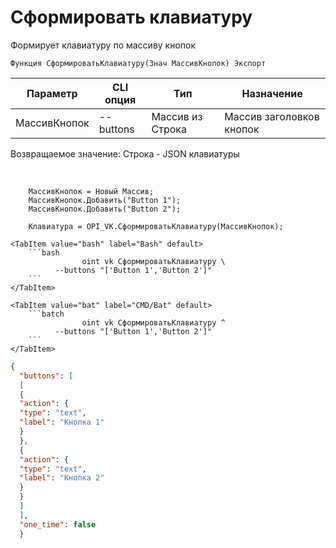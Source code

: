 ﻿---
sidebar_position: 1
---


# Сформировать клавиатуру
 Формирует клавиатуру по массиву кнопок



`Функция СформироватьКлавиатуру(Знач МассивКнопок) Экспорт`

  | Параметр | CLI опция | Тип | Назначение |
  |-|-|-|-|
  | МассивКнопок | --buttons | Массив из Строка | Массив заголовков кнопок |

  
  Возвращаемое значение:   Строка -  JSON клавиатуры

<br/>




```bsl title="Пример кода"
    МассивКнопок = Новый Массив;
    МассивКнопок.Добавить("Button 1");
    МассивКнопок.Добавить("Button 2");

    Клавиатура = OPI_VK.СформироватьКлавиатуру(МассивКнопок);
```
    

 <Tabs>
  
    <TabItem value="bash" label="Bash" default>
        ```bash
                    oint vk СформироватьКлавиатуру \
              --buttons "['Button 1','Button 2']"
        ```
    </TabItem>
  
    <TabItem value="bat" label="CMD/Bat" default>
        ```batch
                    oint vk СформироватьКлавиатуру ^
              --buttons "['Button 1','Button 2']"
        ```
    </TabItem>
</Tabs>


```json title="Результат"
{
  "buttons": [
  [
  {
  "action": {
  "type": "text",
  "label": "Кнопка 1"
  }
  },
  {
  "action": {
  "type": "text",
  "label": "Кнопка 2"
  }
  }
  ]
  ],
  "one_time": false
  }
```
